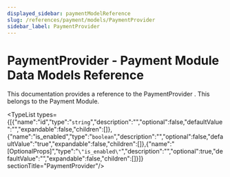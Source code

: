 ```yaml
---
displayed_sidebar: paymentModelReference
slug: /references/payment/models/PaymentProvider
sidebar_label: PaymentProvider
---
```



# PaymentProvider - Payment Module Data Models Reference

This documentation provides a reference to the PaymentProvider . This belongs to the Payment Module.

<TypeList types={[{"name":"id","type":"`string`","description":"","optional":false,"defaultValue":"","expandable":false,"children":[]},{"name":"is_enabled","type":"`boolean`","description":"","optional":false,"defaultValue":"true","expandable":false,"children":[]},{"name":"[OptionalProps]","type":"`\"is_enabled\"`","description":"","optional":true,"defaultValue":"","expandable":false,"children":[]}]}  sectionTitle="PaymentProvider"/>
